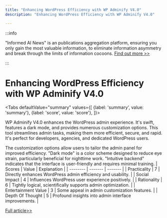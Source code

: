 ```yaml
---
title: "Enhancing WordPress Efficiency with WP Adminify V4.0"
description: "Enhancing WordPress Efficiency with WP Adminify V4.0"

---
```



:::info

"Informed AI News" is an publications aggregation platform, ensuring you only gain the most valuable information, to eliminate information asymmetry and break through the limits of information cocoons.  [Find out more >>](/)

:::

# Enhancing WordPress Efficiency with WP Adminify V4.0


<Tabs
	defaultValue="summary"
	values={[
	{label: 'summary', value: 'summary'},
	{label: 'score', value: 'score'},
]}>
<TabItem value="summary">


WP Adminify V4.0 enhances the WordPress admin experience. It's swift, features a dark mode, and provides numerous customization options. This tool streamlines admin tasks, making them more efficient, secure, and rapid. It's perfect for developers, agencies, and dedicated WordPress users.

The customization options allow users to tailor the admin panel for improved efficiency. "Dark mode" is a color scheme designed to reduce eye strain, particularly beneficial for nighttime work. "Intuitive backend" indicates that the interface is user-friendly and requires minimal training.
</TabItem>
<TabItem value="score">
	| Scores     | Value   | Explanation |
	| -------- | ------- | ------- |
	| Practicality  | 7    | Directly enhances WordPress admin efficiency and usability.    |
	| Social Impact | 4     | Influences WordPress user experience positively.    |
	| Rationality    | 6    | Tightly logical, scientifically supports admin optimization.    |
	| Entertainment Value    | 3    | Some appeal in admin customization features.    |
	| Depth Of Thought    | 5    | Profound insights into admin interface improvements.    |
</TabItem>
</Tabs>

[Full article>>](https://www.producthunt.com/posts/wp-adminify-2)
